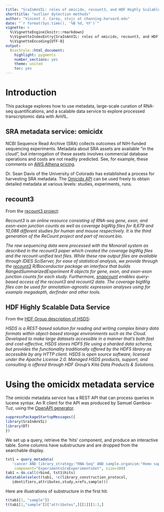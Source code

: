 ```yaml
---
title: "SraInAnVIL: roles of omicidx, recount3, and HDF Highly Scalable Data Services" 
shorttitle: "outlier dytection methods"
author: "Vincent J. Carey, stvjc at channing.harvard.edu"
date: "`r format(Sys.time(), '%B %d, %Y')`"
vignette: >
  %\VignetteEngine{knitr::rmarkdown}
  %\VignetteIndexEntry{SraInAnVIL: roles of omicidx, recount3, and HDF Highly Scalable Data Services}
  %\VignetteEncoding{UTF-8}
output:
  BiocStyle::html_document:
    highlight: pygments
    number_sections: yes
    theme: united
    toc: yes
---
```


# Introduction

This package explores how to use metadata, large-scale curation
of RNA-seq quantifications, and a scalable data service
to explore processed transcriptomic data with AnVIL.

## SRA metadata service: omicidx

NCBI Sequence Read Archive (SRA) collects outcomes of NIH-funded sequencing
experiments.  Metadata about SRA assets are available "in the cloud", but
interrogation of these assets involves commercial database operations
and costs are not readily predicted.  See, for example, these
comments on [AWS Athena pricing](https://aws.amazon.com/athena/pricing/).

Dr. Sean Davis of the University of Colorado has established a process
for harvesting SRA metadata.  The [Omicidx API](http://omicidx.cancerdatasci.org/docs/open-web-api/)
can be used freely to obtain detailed metadata at various levels: studies,
experiments, runs.

## recount3

From the [recount3 project](https://rna.recount.bio/):

*Recount3 is an online resource consisting of RNA-seq gene, exon, and exon-exon junction counts as well as coverage bigWig files for 8,679 and 10,088 different studies for human and mouse respectively. It is the third generation of the ReCount project and part of recount.bio.*

*The raw sequencing data were processed with the Monorail system as described in the recount3 paper which created the coverage bigWig files and the recount-unified text files. While these raw output files are available through IDIES SciServer, for ease of statistical analysis, we provide through the [recount3](http://www.bioconductor.org/packages/recount3) R/Bioconductor package an interface that builds RangedSummarizedExperiment R objects for gene, exon, and exon-exon junction counts for each study. Furthermore, [snapcount](https://rna.recount.bio/docs/quick-access.html#quick-snapcount) enables query-based access of the recount3 and recount2 data. The coverage bigWig files can be used for annotation-agnostic expression analyses using for example megadepth, derfinder and other tools.*

## HDF Highly Scalable Data Service

From the [HDF Group description of HSDS](https://www.hdfgroup.org/solutions/highly-scalable-data-service-hsds/):

*HSDS is a REST-based solution for reading and writing complex binary data formats within object-based storage environments such as the Cloud. Developed to make large datasets accessible in a manner that’s both fast and cost-effective, HSDS stores HDF5 file using a sharded data schema, but provides the functionality traditionally offered by the HDF5 library as accessible by any HTTP client. HSDS is open source software, licensed under the Apache License 2.0. Managed HSDS products, support, and consulting is offered through HDF Group’s Kita Data Products & Solutions.*

# Using the omicidx metadata service

The omicidx metadata service has a REST API that can process
queries in lucene syntax.  An R client for the API was produced
by Samuel Gamboa-Tuz, using the [OpenAPI generator](https://openapi-generator.tech/).

```r
suppressPackageStartupMessages({
library(SraInAnVIL)
library(DT)
})
```
We set up a query, retrieve the 'hits' component, and produce an interactive
table.  Some columns have substructure and are dropped from the searchable
display.

```r
tst1 = query_metadata(
   'cancer AND library_strategy:"RNA-Seq" AND sample.organism:"Homo sapiens"',
    component="ExperimentsSraExperimentsGet", size=100)
tab1 = do.call(rbind, tst1$hits)
datatable(select(tab1, !c(library_construction_protocol,
   identifiers,attributes,study,xrefs,sample)))
```

Here are illustrations of substructure in the
first hit:
```r
t(tab1[1, "sample"])
t(tab1[1,"sample"])["attributes",][[1]][1:3,]
```
